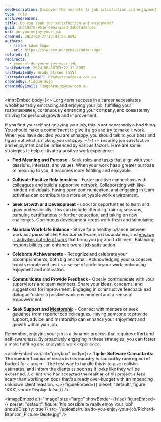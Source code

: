 ```yaml
---
seoDescription: Discover the secrets to job satisfaction and enjoyment by finding meaning, cultivating positive relationships, seeking growth, maintaining work-life balance, celebrating achievements, and practicing open communication.
type: rule
archivedreason:
title: Do you seek job satisfaction and enjoyment?
guid: 1b519d7d-951e-496a-aaed-26b0fa28fcec
uri: do-you-enjoy-your-job
created: 2012-09-27T18:42:59.000Z
authors:
  - title: Adam Cogan
    url: https://ssw.com.au/people/adam-cogan
related: []
redirects:
  - general-do-you-enjoy-your-job
lastUpdated: 2024-06-08T03:27:17.000Z
lastUpdatedBy: Brady Stroud [SSW]
lastUpdatedByEmail: bradystroud@ssw.com.au
createdBy: TiagoAraujo
createdByEmail: TiagoAraujo@ssw.com.au
---
```


<introEmbed
  body={<>
Long-term success in a career necessitates wholeheartedly embracing and enjoying your job, fulfilling your responsibilities, continuously enhancing your company, and consistently striving for personal growth and improvement.

If you find yourself not enjoying your job, this is not necessarily a bad thing. You should make a commitment to give it a go and try to make it work. When you have decided you are unhappy, you should talk to your boss and figure out what is making you unhappy.
  </>}
/>
Ensuring job satisfaction and enjoyment can be influenced by various factors. Here are some strategies to help cultivate a positive work experience:

- **Find Meaning and Purpose** - Seek roles and tasks that align with your passions, interests, and values. When your work has a greater purpose or meaning to you, it becomes more fulfilling and enjoyable.

- **Cultivate Positive Relationships** - Foster positive connections with colleagues and build a supportive network. Collaborating with like-minded individuals, having open communication, and engaging in team activities can contribute to a more enjoyable work environment.

- **Seek Growth and Development** - Look for opportunities to learn and grow professionally. This can include attending training sessions, pursuing certifications or further education, and taking on new challenges. Continuous development keeps work fresh and stimulating.

- **Maintain Work-Life Balance** - Strive for a healthy balance between work and personal life. Prioritize self-care, set boundaries, and [engage in activities outside of work](/employee-yolo-day) that bring you joy and fulfillment. Balancing responsibilities can enhance overall job satisfaction.

- **Celebrate Achievements** - Recognize and celebrate your accomplishments, both big and small. Acknowledging your successes boosts morale and instills a sense of pride in your work, enhancing enjoyment and motivation.

- **Communicate and [Provide Feedback](/rules-to-better-giving-and-taking-feedback)** - Openly communicate with your supervisors and team members. Share your ideas, concerns, and suggestions for improvement. Engaging in constructive feedback and dialogue fosters a positive work environment and a sense of empowerment.

- **Seek Support and [Mentorship](/mentoring-programs)** - Connect with mentors or seek guidance from experienced colleagues. Having someone to provide support, advice, and mentorship can enhance your enjoyment and growth within your job.

Remember, enjoying your job is a dynamic process that requires effort and self-awareness. By proactively engaging in these strategies, you can foster a more fulfilling and enjoyable work experience.

<asideEmbed
  variant="greybox"
  body={<>
    **Tip for Software Consultants:** The number 1 cause of stress in this industry is caused by running out of budget for a project. The best way to handle this is to give realistic estimates, and inform the clients as soon as it looks like they will be exceeded. A client who has accepted the realities of his project is less scary than working on code that's already over-budget with an impending unknown client reaction.
  </>}
  figureEmbed={{
    preset: "default",
    figure: 'XXX',
    shouldDisplay: false
  }}
/>


<imageEmbed
  alt="Image"
  size="large"
  showBorder={false}
  figureEmbed={{
    preset: "default",
    figure: 'It\'s possible to really enjoy your job!',
    shouldDisplay: true
  }}
  src="/uploads/rules/do-you-enjoy-your-job/Richard-Branson_Picture-Quote.jpg"
/>
